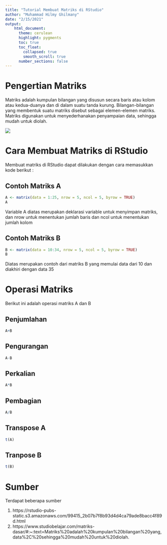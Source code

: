 ---
title: "Tutorial Membuat Matriks di RStudio"
author: "Muhammad Hilmy Ghilmany"
date: "2/15/2021"
output:   
    html_document:
      theme: cerulean
      highlight: pygments
      toc: true
      toc_float:
        collapsed: true
        smooth_scroll: true
      number_sections: false
---
# Pengertian Matriks
Matriks adalah kumpulan bilangan yang disusun secara baris atau kolom atau kedua-duanya dan di dalam suatu tanda kurung. Bilangan-bilangan yang membentuk suatu matriks disebut sebagai elemen-elemen matriks. Matriks digunakan untuk menyederhanakan penyampaian data, sehingga mudah untuk diolah.

![](https://razzas449437341.files.wordpress.com/2020/03/3d20f-pengertian-dan-jenis-matriks.1.jpg)

# Cara Membuat Matriks di RStudio
Membuat matriks di RStudio dapat dilakukan dengan cara memasukkan kode berikut :

## Contoh Matriks A
```{r}
A <- matrix(data = 1:25, nrow = 5, ncol = 5, byrow = TRUE)
A
```
Variable A diatas merupakan deklarasi variable untuk menyimpan matriks, dan nrow untuk menentukan jumlah baris dan ncol untuk menentukan jumlah kolom

## Contoh Matriks B
```{r}
B <- matrix(data = 10:34, nrow = 5, ncol = 5, byrow = TRUE)
B
```
Diatas merupakan contoh dari matriks B yang memulai data dari 10 dan diakhiri dengan data 35


# Operasi Matriks {.tabset .tabset-fade .tabset-pills}
Berikut ini adalah operasi matriks A dan B

## Penjumlahan 
```{r}
A+B
```
## Pengurangan
```{r}
A-B
```
## Perkalian
```{r}
A*B
```
## Pembagian
```{r}
A/B
```
## Transpose A
```{r}
t(A)
```
## Tranpose B
```{r}
t(B)
```

# Sumber
Terdapat beberapa sumber

1. https://rstudio-pubs-static.s3.amazonaws.com/99415_2b07b7f8b93d4d4ca79ade8bacc4f89d.html
2. https://www.studiobelajar.com/matriks-dasar/#:~:text=Matriks%20adalah%20kumpulan%20bilangan%20yang,data%2C%20sehingga%20mudah%20untuk%20diolah.







